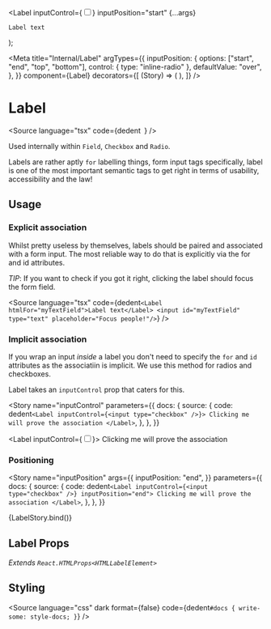 
  <Label
    inputControl={<input type="checkbox" />}
    inputPosition="start"
    {...args}
  >
    Label text
  </Label>
);

<Meta
  title="Internal/Label"
  argTypes={{
    inputPosition: {
      options: ["start", "end", "top", "bottom"],
      control: { type: "inline-radio" },
      defaultValue: "over",
    },
  }}
  component={Label}
  decorators={[
    (Story) => (
      <StoryGrid minWidth="150px" gap="8px">
        <Story />
      </StoryGrid>
    ),
  ]}
/>

# Label

<Source
  language="tsx"
  code={dedent`
  `}
/>

Used internally within `Field`, `Checkbox` and `Radio`.

Labels are rather aptly `for` labelling things, form input tags specifically, label is one of the most important semantic tags to get right in terms of usability, accessibility and the law!

## Usage

### Explicit association

Whilst pretty useless by themselves, labels should be paired and associated with a form input. The most reliable way to do that is explicitly via the for and id attributes.

_TIP_: If you want to check if you got it right, clicking the label should focus the form field.

<Source
  language="tsx"
  code={dedent`
<Label htmlFor="myTextField">Label text</Label>
<input id="myTextField" type="text" placeholder="Focus people!"/>
  `}
/>

### Implicit association

If you wrap an input _inside_ a label you don't need to specify the `for` and `id` attributes as the associatiin is implicit. We use this method for radios and checkboxes.

Label takes an `inputControl` prop that caters for this.

<Story
  name="inputControl"
  parameters={{
    docs: {
      source: {
        code: dedent`
  <Label inputControl={<input type="checkbox" />}>
    Clicking me will prove the association
  </Label>
`,
      },
    },
  }}
>
  <Label inputControl={<input type="checkbox" />}>
    Clicking me will prove the association
  </Label>
</Story>

<Source language="tsx" id="internal-label--input-control" />

### Positioning

<Source language="tsx" id="internal-label--input-position" />

<Story
  name="inputPosition"
  args={{
    inputPosition: "end",
  }}
  parameters={{
    docs: {
      source: {
        code: dedent`
  <Label inputControl={<input type="checkbox" />} inputPosition="end">
    Clicking me will prove the association
  </Label>
`,
      },
    },
  }}
>
  {LabelStory.bind()}
</Story>

<ArgsTable story="inputPosition" />

## Label Props

_Extends `React.HTMLProps<HTMLLabelElement>`_

<ArgsTable of={Label} />

## Styling

<Source
  language="css"
  dark
  format={false}
  code={dedent`
    #docs {
      write-some: style-docs;
    }
  `}
/>
